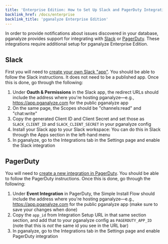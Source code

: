 ```yaml
---
title: 'Enterprise Edition: How to Set Up Slack and PagerDuty Integration'
backlink_href: /docs/enterprise
backlink_title: 'pganalyze Enterprise Edition'
---
```


In order to provide notifications about issues discovered in your database,
pganalyze provides support for integrating with [Slack](https://slack.com/) or
[PagerDuty](https://www.pagerduty.com). These integrations require additional
setup for pganalyze Enterprise Edition.


## Slack

First you will need to [create your own Slack
"app"](https://api.slack.com/authentication/basics). You should be able to
follow the Slack instructions. It does not need to be a published app. Once
this is done, go through the following:

 1. Under **Oauth & Permissions** in the Slack app, the redirect URLs should
    include the address where you're hosting pganalyze&mdash;e.g.,
    https://app.pganalyze.com for the public pganalyze app
 2. On the same page, the Scopes should be "channels:read" and "chat:write"
 3. Copy the generated Client ID and Client Secret and set those as
    `SLACK_CLIENT_ID` and `SLACK_CLIENT_SECRET` in your pganalyze config
 4. Install your Slack app to your Slack workspace: You can do this in Slack
    through the Apps section in the left-hand menu
 5. In pganalyze, go to the Integrations tab in the Settings page and enable
    the Slack integration


## PagerDuty

You will need to [create a new integration in
PagerDuty](https://developer.pagerduty.com/docs/ZG9jOjExMDI5NTgw-events-api-v2-overview#getting-started).
You should be able to follow the PagerDuty instructions. Once this is done, go
through the following:

 1. Under **Event Integration** in PagerDuty, the Simple Install Flow should
    include the address where you're hosting pganalyze&mdash;e.g.,
    https://app.pganalyze.com for the public pganalyze app (make sure to
    save your changes when done)
 2. Copy the `app_id` from Integration Setup URL in that same section section,
    and add that to your pganalyze config as `PAGERDUTY_APP_ID` (note that this
    is *not* the same id you see in the URL bar)
 3. In pganalyze, go to the Integrations tab in the Settings page and enable
    PagerDuty integration

